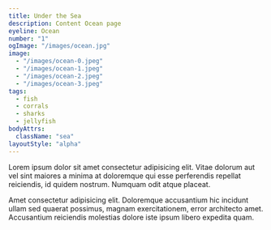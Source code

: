 ```yaml
---
title: Under the Sea
description: Content Ocean page
eyeline: Ocean
number: "1"
ogImage: "/images/ocean.jpg"
image: 
  - "/images/ocean-0.jpeg"
  - "/images/ocean-1.jpeg"
  - "/images/ocean-2.jpeg"
  - "/images/ocean-3.jpeg"
tags: 
  - fish
  - corrals
  - sharks
  - jellyfish
bodyAttrs: 
  className: "sea"
layoutStyle: "alpha"
---
```

Lorem ipsum dolor sit amet consectetur adipisicing elit. Vitae dolorum aut vel sint maiores a minima at doloremque qui esse perferendis repellat reiciendis, id quidem nostrum. Numquam odit atque placeat.

Amet consectetur adipisicing elit. Doloremque accusantium hic incidunt ullam sed quaerat possimus, magnam exercitationem, error architecto amet. Accusantium reiciendis molestias dolore iste ipsum libero expedita quam.



